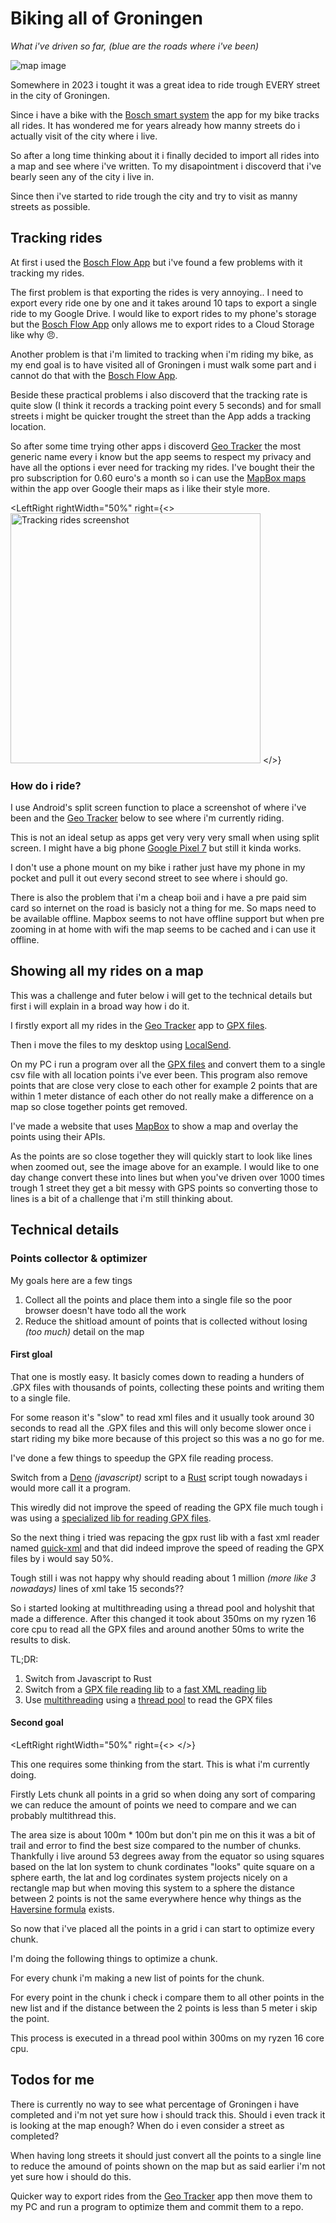 
# Biking all of Groningen

_What i've driven so far, (blue are the roads where i've been)_

![map image](/biking_map.webp "map image")

Somewhere in 2023 i tought it was a great idea to ride trough EVERY street in the city of Groningen.

Since i have a bike with the [Bosch smart system](https://www.bosch-ebike.com/us/products/the-smart-system) the app for my bike tracks all rides.
It has wondered me for years already how manny streets do i actually visit of the city where i live.

So after a long time thinking about it i finally decided to import all rides into a map and see where i've written.
To my disapointment i discoverd that i've bearly seen any of the city i live in.

Since then i've started to ride trough the city and try to visit as manny streets as possible.

## Tracking rides

At first i used the [Bosch Flow App](https://www.bosch-ebike.com/us/products/ebike-flow-app) but i've found a few problems with it tracking my rides.

The first problem is that exporting the rides is very annoying.. I need to export every ride one by one and it takes around 10 taps to export a single ride to my Google Drive.
I would like to export rides to my phone's storage but the [Bosch Flow App](https://www.bosch-ebike.com/us/products/ebike-flow-app) only allows me to export rides to a Cloud Storage like why 😠.

Another problem is that i'm limited to tracking when i'm riding my bike, as my end goal is to have visited all of Groningen i must walk some part and i cannot do that with the [Bosch Flow App](https://www.bosch-ebike.com/us/products/ebike-flow-app).

Beside these practical problems i also discoverd that the tracking rate is quite slow (I think it records a tracking point every 5 seconds) and for small streets i might be quicker trought the street than the App adds a tracking location.

So after some time trying other apps i discoverd [Geo Tracker](https://play.google.com/store/apps/details?id=com.ilyabogdanovich.geotracker) the most generic name every i know
but the app seems to respect my privacy and have all the options i ever need for tracking my rides.
I've bought their the pro subscription for 0.60 euro's a month so i can use the [MapBox maps](https://www.mapbox.com/) within the app over Google their maps as i like their style more.

<LeftRight
    rightWidth="50%"
    right={<>
        <img src="/tracking_rides_screen.webp" alt="Tracking rides screenshot" width="400px" loading="lazy" />
    </>}
>

### How do i ride?

I use Android's split screen function to place a screenshot of where i've been and the
[Geo Tracker](https://play.google.com/store/apps/details?id=com.ilyabogdanovich.geotracker) below to see where i'm currently riding.

This is not an ideal setup as apps get very very very small when using split screen.
I might have a big phone [Google Pixel 7](https://www.gsmarena.com/google_pixel_7-11903.php) but still it kinda works.

I don't use a phone mount on my bike i rather just have my phone in my pocket and pull it out every second street to see where i should go.

There is also the problem that i'm a cheap boii and i have a pre paid sim card so internet on the road is basicly not a thing for me.
So maps need to be available offline. Mapbox seems to not have offline support but when pre zooming in at home with wifi the map seems to be cached and i can use it offline.

</LeftRight>

## Showing all my rides on a map

This was a challenge and futer below i will get to the technical details but first i will explain in a broad way how i do it.

I firstly export all my rides in the [Geo Tracker](https://play.google.com/store/apps/details?id=com.ilyabogdanovich.geotracker) app to [GPX files](https://en.wikipedia.org/wiki/GPS_Exchange_Format).

Then i move the files to my desktop using [LocalSend](https://localsend.org/#/).

On my PC i run a program over all the [GPX files](https://en.wikipedia.org/wiki/GPS_Exchange_Format) and convert them to a single csv file with all location points i've ever been.
This program also remove points that are close very close to each other for example 2 points that are within 1 meter distance of each other do not really make a difference on a map so close together points get removed.

I've made a website that uses [MapBox](https://www.mapbox.com/) to show a map and overlay the points using their APIs.

As the points are so close together they will quickly start to look like lines when zoomed out, see the image above for an example.
I would like to one day change convert these into lines but when you've driven over 1000 times trough 1 street they get a bit messy with GPS points
so converting those to lines is a bit of a challenge that i'm still thinking about.

## Technical details

### Points collector & optimizer

My goals here are a few tings

1. Collect all the points and place them into a single file so the poor browser doesn't have todo all the work
2. Reduce the shitload amount of points that is collected without losing _(too much)_ detail on the map

#### First gloal

That one is mostly easy.
It basicly comes down to reading a hunders of .GPX files with thousands of points,
collecting these points and writing them to a single file.

For some reason it's "slow" to read xml files and it usually took around 30 seconds to read all the .GPX files and this will only become
slower once i start riding my bike more because of this project so this was a no go for me.

I've done a few things to speedup the GPX file reading process.

Switch from a [Deno](https://deno.com/) _(javascript)_ script to a [Rust](https://www.rust-lang.org/) script
tough nowadays i would more call it a program.

This wiredly did not improve the speed of reading the GPX file much tough i was using a [specialized lib for reading GPX files](https://crates.io/crates/gpx).

So the next thing i tried was repacing the gpx rust lib with a fast xml reader named [quick-xml](https://crates.io/crates/quick-xml)
and that did indeed improve the speed of reading the GPX files by i would say 50%.

Tough still i was not happy why should reading about 1 million _(more like 3 nowadays)_ lines of xml take 15 seconds??

So i started looking at multithreading using a thread pool and holyshit that made a difference.
After this changed it took about 350ms on my ryzen 16 core cpu to read all the GPX files and around another 50ms to write the results to disk.

TL;DR:

1. Switch from Javascript to Rust
2. Switch from a [GPX file reading lib](https://crates.io/crates/gpx) to a [fast XML reading lib](https://crates.io/crates/quick-xml)
3. Use [multithreading](https://doc.rust-lang.org/std/thread/fn.spawn.html) using a [thread pool](https://en.wikipedia.org/wiki/Thread_pool) to read the GPX files

#### Second goal

<LeftRight
    rightWidth="50%"
    right={<>
        <PointsOptimalization />
    </>}
>

This one requires some thinking from the start.
This is what i'm currently doing.

Firstly Lets chunk all points in a grid so when doing any sort of comparing we can reduce the amount of points we need to compare and we can probably multithread this.

The area size is about 100m \* 100m but don't pin me on this it was a bit of trail and error to find the best size compared to the number of chunks.
Thankfully i live around 53 degrees away from the equator so using squares based on the lat lon system to chunk cordinates "looks" quite square on a sphere earth,
the lat and log cordinates system projects nicely on a rectangle map but when moving this system to a sphere the distance between 2 points is not the same everywhere hence why things as the [Haversine formula](https://en.wikipedia.org/wiki/Haversine_formula) exists.

So now that i've placed all the points in a grid i can start to optimize every chunk.

I'm doing the following things to optimize a chunk.

For every chunk i'm making a new list of points for the chunk.

For every point in the chunk i check i compare them to all other points in the new list and if the distance between the 2 points is less than 5 meter i skip the point.

This process is executed in a thread pool within 300ms on my ryzen 16 core cpu.

</LeftRight>

## Todos for me

There is currently no way to see what percentage of Groningen i have completed and i'm not yet sure how i should track this.
Should i even track it is looking at the map enough?
When do i even consider a street as completed?

When having long streets it should just convert all the points to a single line to reduce the amound of points shown on the map but as said earlier i'm not yet sure how i should do this.

Quicker way to export rides from the [Geo Tracker](https://play.google.com/store/apps/details?id=com.ilyabogdanovich.geotracker) app
then move them to my PC and run a program to optimize them and commit them to a repo.
